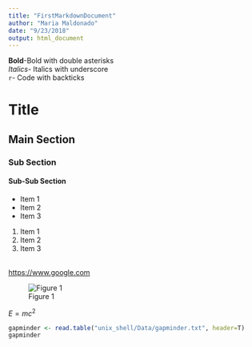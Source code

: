 ```yaml
---
title: "FirstMarkdownDocument"
author: "Maria Maldonado"
date: "9/23/2018"
output: html_document
---
```


**Bold**-Bold with double asterisks  
_Italics_- Italics with underscore  
`r`- Code with backticks  

# Title
## Main Section
### Sub Section
#### Sub-Sub Section


- Item 1
- Item 2
- Item 3

1. Item 1
2. Item 2
3. Item 3

[](https://www.google.com)  
<https://www.google.com>  

![Figure 1](~/Desktop/SWC_fall2018/Canada.png)

$E = mc^2$

```r
gapminder <- read.table("unix_shell/Data/gapminder.txt", header=T)
gapminder
```
